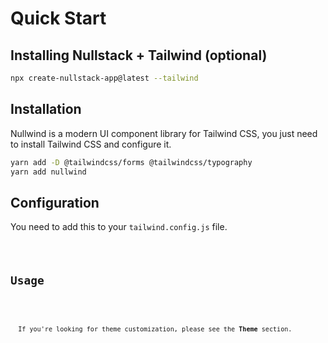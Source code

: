 
<Meta title="Getting Started" description="Learn how to install and configure Nullwind" />

# Quick Start

## Installing Nullstack + Tailwind (optional)

```bash
npx create-nullstack-app@latest --tailwind
```

## Installation

Nullwind is a modern UI component library for Tailwind CSS, you just need to install Tailwind CSS and configure it.

```bash
yarn add -D @tailwindcss/forms @tailwindcss/typography
yarn add nullwind
```

## Configuration

You need to add this to your `tailwind.config.js` file.

<Code code={configuration} class="mt-6" />

## Usage

<Code code={usage} />

<Alert color="primary" class="mt-4">
  If you're looking for theme customization, please see the <b>Theme</b> section.
</Alert>
